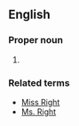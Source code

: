 ==English==

===Proper noun===
{{en-proper noun|sg=[[Mr|Mr.]] [[right|Right]]}}

# {{alternative form of|[[Mister Right]]}}

===Related terms===
* [[Miss Right]]
* [[Ms. Right]]